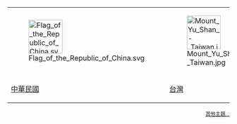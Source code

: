 <div style="text-align: center;">
{| style="text-align:center; background-color: transparent;" cellspacing="30" width="100%"
| [[File:Flag_of_the_Republic_of_China.svg|77px]] || [[File:Mount_Yu_Shan_-_Taiwan.jpg|77px]] || [[File:Dongshan_River.JPG|77px]] || [[File:Taipei,_Taiwan_CBD_Skyline.jpg|77px]] || [[File:Kongmiau.JPG|77px]] ||[[File:Longtengbridge.jpg|77px]]
|-
|[[Portal:中華民國|中華民國]] || [[Portal:台灣|台灣]] || [[Portal:宜蘭|宜蘭]] || [[Portal:台北|台北]] || [[Portal:臺南|台南]] || [[Portal:苗栗|苗栗]]
|}</div><div style="font-size:80%; text-align:right;">[[:Portal:首頁|其他主題...]]</div>